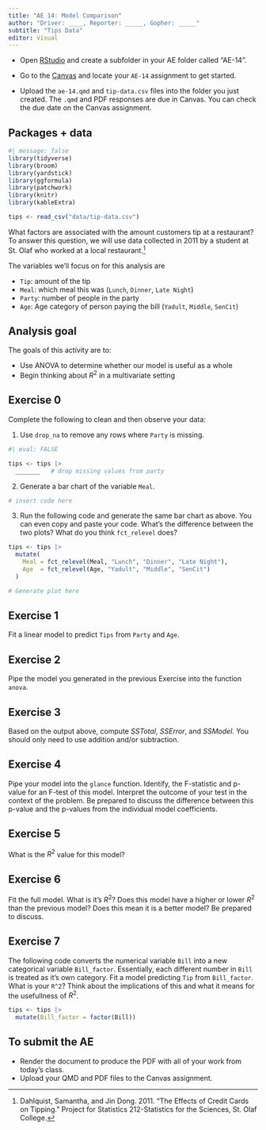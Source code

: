 ```yaml
---
title: "AE 14: Model Comparison"
author: "Driver: ____, Reporter: _____, Gopher: _____"
subtitle: "Tips Data"
editor: visual
---
```


::: callout-important
-   Open [RStudio](https://rstudio.collegeofidaho.edu/) and create a subfolder in your AE folder called "AE-14".

-   Go to the [Canvas](https://cofi.instructure.com/courses/15692/assignments/183786) and locate your `AE-14` assignment to get started.

-   Upload the `ae-14.qmd` and `tip-data.csv` files into the folder you just created. The `.qmd` and PDF responses are due in Canvas. You can check the due date on the Canvas assignment.
:::

## Packages + data

```r
#| message: false
library(tidyverse)
library(broom)
library(yardstick)
library(ggformula)
library(patchwork)
library(knitr)
library(kableExtra)

tips <- read_csv("data/tip-data.csv") 
```

What factors are associated with the amount customers tip at a restaurant? To answer this question, we will use data collected in 2011 by a student at St. Olaf who worked at a local restaurant.[^1]

[^1]: Dahlquist, Samantha, and Jin Dong. 2011. "The Effects of Credit Cards on Tipping." Project for Statistics 212-Statistics for the Sciences, St. Olaf College.

The variables we'll focus on for this analysis are

-   `Tip`: amount of the tip
-   `Meal`: which meal this was (`Lunch`, `Dinner`, `Late Night`)
-   `Party`: number of people in the party
-   `Age`: Age category of person paying the bill (`Yadult`, `Middle`, `SenCit`)

## Analysis goal

The goals of this activity are to:

-   Use ANOVA to determine whether our model is useful as a whole
-   Begin thinking about $R^2$ in a multivariate setting

## Exercise 0

Complete the following to clean and then observe your data:

1.  Use `drop_na` to remove any rows where `Party` is missing.

```r
#| eval: FALSE

tips <- tips |> 
  _______   # drop missing values from party
```

2.  Generate a bar chart of the variable `Meal`.

```r
# insert code here
```

3.  Run the following code and generate the same bar chart as above. You can even copy and paste your code. What's the difference between the two plots? What do you think `fct_relevel` does?

```r
tips <- tips |> 
  mutate(
    Meal = fct_relevel(Meal, "Lunch", "Dinner", "Late Night"),
    Age  = fct_relevel(Age, "Yadult", "Middle", "SenCit")
  )

# Generate plot here
```

## Exercise 1

Fit a linear model to predict `Tips` from `Party` and `Age`.

## Exercise 2

Pipe the model you generated in the previous Exercise into the function `anova`.

## Exercise 3

Based on the output above, compute $SSTotal$, $SSError$, and $SSModel$. You should only need to use addition and/or subtraction.

## Exercise 4

Pipe your model into the `glance` function. Identify, the F-statistic and p-value for an F-test of this model. Interpret the outcome of your test in the context of the problem. Be prepared to discuss the difference between this p-value and the p-values from the individual model coefficients.

## Exercise 5

What is the $R^2$ value for this model?

## Exercise 6

Fit the full model. What is it's $R^2$? Does this model have a higher or lower $R^2$ than the previous model? Does this mean it is a better model? Be prepared to discuss.

## Exercise 7

The following code converts the numerical variable `Bill` into a new categorical variable `Bill_factor`. Essentially, each different number in `Bill` is treated as it's own category. Fit a model predicting `Tip` from `Bill_factor`. What is your `R^2`? Think about the implications of this and what it means for the usefullness of $R^2$.

```r
tips <- tips |> 
  mutate(Bill_factor = factor(Bill))
```

## To submit the AE

::: callout-important
-   Render the document to produce the PDF with all of your work from today's class.
-   Upload your QMD and PDF files to the Canvas assignment.
:::
